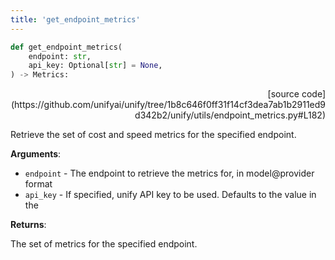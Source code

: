 ```yaml
---
title: 'get_endpoint_metrics'
---
```


```python
def get_endpoint_metrics(
    endpoint: str,
    api_key: Optional[str] = None,
) -> Metrics:
```

<p align="right">[source code](https://github.com/unifyai/unify/tree/1b8c646f0ff31f14cf3dea7ab1b2911ed9d342b2/unify/utils/endpoint_metrics.py#L182)</p>

Retrieve the set of cost and speed metrics for the specified endpoint.

**Arguments**:

- `endpoint` - The endpoint to retrieve the metrics for, in model@provider format
- `api_key` - If specified, unify API key to be used. Defaults to the value in the



**Returns**:

The set of metrics for the specified endpoint.